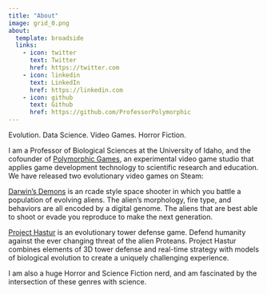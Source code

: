 ```yaml
---
title: "About"
image: grid_0.png
about:
  template: broadside
  links:
    - icon: twitter
      text: Twitter
      href: https://twitter.com
    - icon: linkedin
      text: LinkedIn
      href: https://linkedin.com
    - icon: github
      text: Github
      href: https://github.com/ProfessorPolymorphic
---
```


Evolution. Data Science. Video Games. Horror Fiction.

I am a Professor of Biological Sciences at the University of Idaho, and the cofounder of [Polymorphic Games](http://www.polymorphicgames.com), an experimental video game studio that applies game development technology to scientific research and education. We have released two evolutionary video games on Steam:

[Darwin's Demons](https://store.steampowered.com/app/572020/Darwins_Demons/) is an rcade style space shooter in which you battle a population of evolving aliens. The alien's morphology, fire type, and behaviors are all encoded by a digital genome. The aliens that are best able to shoot or evade you reproduce to make the next generation.

[Project Hastur](https://store.steampowered.com/app/800700/Project_Hastur/) is an evolutionary tower defense game. Defend humanity against the ever changing threat of the alien Proteans. Project Hastur combines elements of 3D tower defense and real-time strategy with models of biological evolution to create a uniquely challenging experience.

I am also a huge Horror and Science Fiction nerd, and am fascinated by the intersection of these genres with science.
